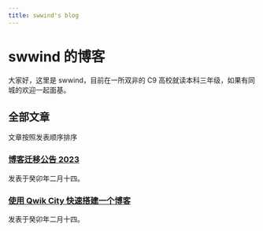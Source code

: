 ```yaml
---
title: swwind's blog
---
```


# swwind 的博客

大家好，这里是 swwind，目前在一所双非的 C9 高校就读本科三年级，如果有同城的欢迎一起面基。

## 全部文章

文章按照发表顺序排序

### [博客迁移公告 2023](/annouce/blog-transfer)

发表于癸卯年二月十四。

### [使用 Qwik City 快速搭建一个博客](/post/qwik-blog)

发表于癸卯年二月十四。
